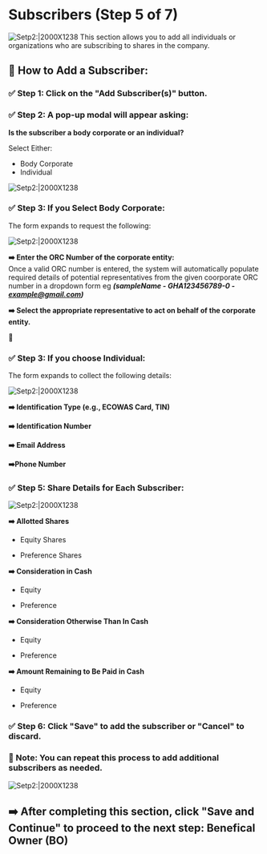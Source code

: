 # Subscribers (Step 5 of 7)  
![Setp2:|2000X1238](/priv-limited24.png)
This section allows you to add all individuals or organizations who are subscribing to shares in the company.

## 📝 How to Add a Subscriber:

### ✅ Step 1: Click on the "Add Subscriber(s)" button.
 

### ✅ Step 2: A pop-up modal will appear asking:

**Is the subscriber a body corporate or an individual?**

Select Either:
- Body Corporate
- Individual 

![Setp2:|2000X1238](/priv-limited25.png) 

### ✅ Step 3: If you Select Body Corporate:

The form expands to request the following: 

![Setp2:|2000X1238](/priv-limited26.png)  

**➡️ Enter the ORC Number of the corporate entity:**  
Once a valid ORC number is entered, the system will automatically populate required details of potential representatives from the given coorporate ORC number in a dropdown form
eg ***(sampleName - GHA123456789-0 - example@gmail.com)***

**➡️ Select the appropriate representative to act on behalf of the corporate entity.**

📸 

### ✅ Step 3:  If you choose Individual:

The form expands to collect the following details:  

![Setp2:|2000X1238](/priv-limited27.png)  

**➡️ Identification Type (e.g., ECOWAS Card, TIN)**

**➡️ Identification Number**

**➡️ Email Address**

**➡️Phone Number**



### ✅ Step 5: Share Details for Each Subscriber:

![Setp2:|2000X1238](/priv-limited28.png)

**➡️ Allotted Shares**

- Equity Shares

- Preference Shares

**➡️ Consideration in Cash**

- Equity

- Preference

**➡️ Consideration Otherwise Than In Cash**

- Equity

- Preference

**➡️ Amount Remaining to Be Paid in Cash**

- Equity

- Preference


### ✅ Step 6: Click "Save" to add the subscriber or "Cancel" to discard.

### **📌 Note:** You can repeat this process to add additional subscribers as needed.
![Setp2:|2000X1238](/priv-limited29.png)
## ➡️ After completing this section, click "Save and Continue" to proceed to the next step: Benefical Owner (BO)